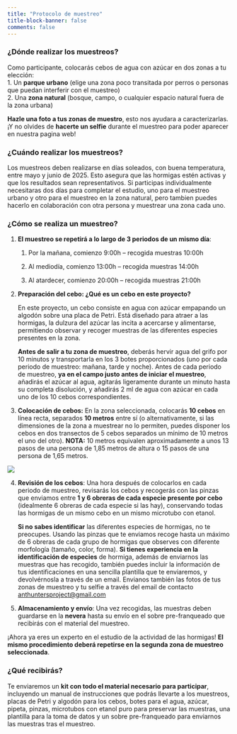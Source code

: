 ```yaml
---
title: "Protocolo de muestreo"
title-block-banner: false
comments: false
---
```


### **¿Dónde realizar los muestreos?**

Como participante, colocarás cebos de agua con azúcar en dos zonas a tu elección:\
1. Un **parque urbano** (elige una zona poco transitada por perros o personas que puedan interferir con el muestreo)\
2. Una **zona natural** (bosque, campo, o cualquier espacio natural fuera de la zona urbana)

**Hazle una foto a tus zonas de muestro**, esto nos ayudara a caracterizarlas. ¡Y no olvides de **hacerte un selfie** durante el muestreo para poder aparecer en nuestra pagina web!

### **¿Cuándo realizar los muestreos?**

Los muestreos deben realizarse en días soleados, con buena temperatura, entre mayo y junio de 2025. Esto asegura que las hormigas estén activas y que los resultados sean representativos. Si participas individualmente necesitaras dos días para completar el estudio, uno para el muestreo urbano y otro para el muestreo en la zona natural, pero tambien puedes hacerlo en colaboración con otra persona y muestrear una zona cada uno.

### **¿Cómo se realiza un muestreo?**

1.  **El muestreo se repetirá a lo largo de 3 periodos de un mismo día**:

    1.  Por la mañana, comienzo 9:00h – recogida muestras 10:00h

    2.  Al mediodía, comienzo 13:00h – recogida muestras 14:00h

    3.  Al atardecer, comienzo 20:00h – recogida muestras 21:00h

<!-- -->

2.  **Preparación del cebo: ¿Qué es un cebo en este proyecto?**

    En este proyecto, un cebo consiste en agua con azúcar empapando un algodón sobre una placa de Petri. Está diseñado para atraer a las hormigas, la dulzura del azúcar las incita a acercarse y alimentarse, permitiendo observar y recoger muestras de las diferentes especies presentes en la zona.

    **Antes de salir a tu zona de muestreo**, deberás hervir agua del grifo por 10 minutos y transportarla en los 3 botes proporcionados (uno por cada periodo de muestreo: mañana, tarde y noche). Antes de cada periodo de muestreo, **ya en el campo justo antes de iniciar el muestreo**, añadirás el azúcar al agua, agitarás ligeramente durante un minuto hasta su completa disolución, y añadirás 2 ml de agua con azúcar en cada uno de los 10 cebos correspondientes.

3.  **Colocación de cebos:** En la zona seleccionada, colocarás **10 cebos** en línea recta, separados **10 metros** entre sí (o alternativamente, si las dimensiones de la zona a muestrear no lo permiten, puedes disponer los cebos en dos transectos de 5 cebos separados un mínimo de 10 metros el uno del otro). **NOTA:** 10 metros equivalen aproximadamente a unos 13 pasos de una persona de 1,85 metros de altura o 15 pasos de una persona de 1,65 metros.

![](img/PROTOCOLO_MUESTREO.jpg){fig-align="center"}

4.  **Revisión de los cebos**: Una hora después de colocarlos en cada periodo de muestreo, revisarás los cebos y recogerás con las pinzas que enviamos entre **1 y 6 obreras de cada especie presente por cebo** (idealmente 6 obreras de cada especie si las hay), conservando todas las hormigas de un mismo cebo en un mismo microtubo con etanol.

    **Si no sabes identificar** las diferentes especies de hormigas, no te preocupes. Usando las pinzas que te enviamos recoge hasta un máximo de 6 obreras de cada grupo de hormigas que observes con diferente morfología (tamaño, color, forma). **Si tienes experiencia en la identificación de especies** de hormiga, además de enviarnos las muestras que has recogido, también puedes incluir la información de tus identificaciones en una sencilla plantilla que te enviaremos, y devolvérnosla a través de un email. Envianos también las fotos de tus zonas de muestreo y tu selfie a través del email de contacto [anthuntersproject\@gmail.com](mailto:anthuntersproject@gmail.com)

<!-- -->

5.  **Almacenamiento y envío**: Una vez recogidas, las muestras deben guardarse en la **nevera** hasta su envío en el sobre pre-franqueado que recibirás con el material del muestreo.

¡Ahora ya eres un experto en el estudio de la actividad de las hormigas! **El mismo procedimiento deberá repetirse en la segunda zona de muestreo seleccionada**.

### **¿Qué recibirás?**

Te enviaremos un **kit con todo el material necesario para participar**, incluyendo un manual de instrucciones que podrás llevarte a los muestreos, placas de Petri y algodón para los cebos, botes para el agua, azúcar, pipeta, pinzas, microtubos con etanol puro para preservar las muestras, una plantilla para la toma de datos y un sobre pre-franqueado para enviarnos las muestras tras el muestreo.
